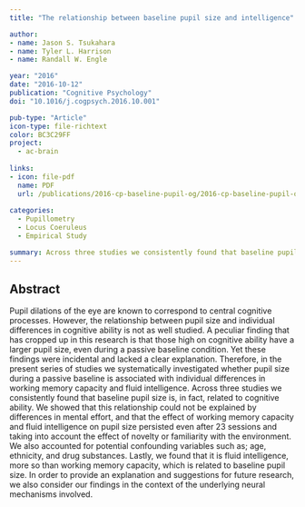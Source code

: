 ```yaml
---
title: "The relationship between baseline pupil size and intelligence"

author:
- name: Jason S. Tsukahara
- name: Tyler L. Harrison
- name: Randall W. Engle

year: "2016"
date: "2016-10-12"
publication: "Cognitive Psychology"
doi: "10.1016/j.cogpsych.2016.10.001"

pub-type: "Article"
icon-type: file-richtext
color: BC3C29FF
project:
  - ac-brain
  
links:
- icon: file-pdf
  name: PDF
  url: /publications/2016-cp-baseline-pupil-og/2016-cp-baseline-pupil-og.pdf
  
categories:
  - Pupillometry
  - Locus Coeruleus
  - Empirical Study

summary: Across three studies we consistently found that baseline pupil size was related to cognitive ability. In order to provide an explanation and suggestions for future research, we also consider our findings in the context of the underlying neural mechanisms involved.
---
```


## Abstract

Pupil dilations of the eye are known to correspond to central cognitive processes. However, the relationship between pupil size and individual differences in cognitive ability is not as well studied. A peculiar finding that has cropped up in this research is that those high on cognitive ability have a larger pupil size, even during a passive baseline condition. Yet these findings were incidental and lacked a clear explanation. Therefore, in the present series of studies we systematically investigated whether pupil size during a passive baseline is associated with individual differences in working memory capacity and fluid intelligence. Across three studies we consistently found that baseline pupil size is, in fact, related to cognitive ability. We showed that this relationship could not be explained by differences in mental effort, and that the effect of working memory capacity and fluid intelligence on pupil size persisted even after 23 sessions and taking into account the effect of novelty or familiarity with the environment. We also accounted for potential confounding variables such as; age, ethnicity, and drug substances. Lastly, we found that it is fluid intelligence, more so than working memory capacity, which is related to baseline pupil size. In order to provide an explanation and suggestions for future research, we also consider our findings in the context of the underlying neural mechanisms involved.

